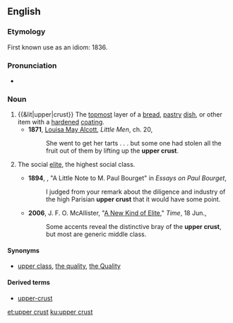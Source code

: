 ==English==

===Etymology===
First known use as an idiom: 1836.<!--http://www.merriam-webster.com/dictionary/upper+crust -->

===Pronunciation===
* {{rhymes|ʌst}}

===Noun===
{{en-noun|head=[[upper]] [[crust]]}}

# {{&lit|upper|crust}} The [[topmost]] layer of a [[bread]], [[pastry]] [[dish]], or other item with a [[harden]]ed [[coating]].
#* '''1871''', [[w:Louisa May Alcott|Louisa May Alcott]], ''Little Men'', ch. 20,
#*: She went to get her tarts . . . but some one had stolen all the fruit out of them by lifting up the '''upper crust'''.
# {{context|idiomatic|informal|usually|with ''the''|lang=en}} The social [[elite]], the highest social class.
#* '''1894''', {{w|Mark Twain}}, "A Little Note to M. Paul Bourget" in ''Essays on Paul Bourget'',
#*: I judged from your remark about the diligence and industry of the high Parisian '''upper crust''' that it would have some point.
#* '''2006''', J. F. O. McAllister, "[http://www.time.com/time/magazine/article/0,9171,1205329,00.html A New Kind of Elite]," ''Time'', 18 Jun.,
#*: Some accents reveal the distinctive bray of the '''upper crust''', but most are generic middle class.

====Synonyms====
* {{sense|social elite}} [[upper class]], [[the quality]], [[the Quality]]

====Derived terms====
* [[upper-crust]]

[[et:upper crust]]
[[ku:upper crust]]